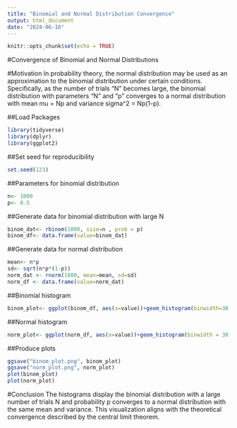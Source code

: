 ```yaml
---
title: "Binomial and Normal Distribution Convergence"
output: html_document
date: "2024-06-16"
---
```


```r
knitr::opts_chunk$set(echo = TRUE)
```

#Convergence of Binomial and Normal Distributions

#Motivation
In probability theory, the normal distribution may be used as an approximation to the binomial distribution under certain conditions. Specifically, as the number of trials "N" becomes large, the binomial distribution with parameters "N" and "p" converges to a normal distribution with mean mu = Np and variance sigma^2 = Np(1-p).

##Load Packages
```r
library(tidyverse)
library(dplyr)
library(ggplot2)
```

##Set seed for reproducibility
```r
set.seed(123)
```

##Parameters for binomial distribution
```r
n<- 1000
p<- 0.5
```

##Generate data for binomial distribution with large N
```r
binom_dat<- rbinom(1000, size=n , prob = p)
binom_df<- data.frame(value=binom_dat)
```

##Generate data for normal distribution
```r
mean<- n*p
sd<- sqrt(n*p*(1-p))
norm_dat <- rnorm(1000, mean=mean, sd=sd)
norm_df <- data.frame(value=norm_dat)

```

##Binomial histogram
```r
binom_plot<- ggplot(binom_df, aes(x=value))+geom_histogram(binwidth=30, fill="blue", color="black", alpha =0.7)+labs(title="Binomial Distribution", x="Value", y="Frequency")+theme_minimal()
```

##Normal histogram
```r
norm_plot<- ggplot(norm_df, aes(x=value))+geom_histogram(binwidth = 30, fill="red", color="black", alpha=0.7) +labs("Normal Distribution", x="Value", y="Frequency")+theme_minimal()
```

##Produce plots
```r
ggsave("binom_plot.png", binom_plot)
ggsave("norm_plot.png", norm_plot)
plot(binom_plot)
plot(norm_plot)
```

#Conclusion
The histograms display the binomial distribution with a large number of trials N and probability p converges to a normal distribution with the same mean and variance. This visualization aligns with the theoretical convergence described by the central limit theorem.
